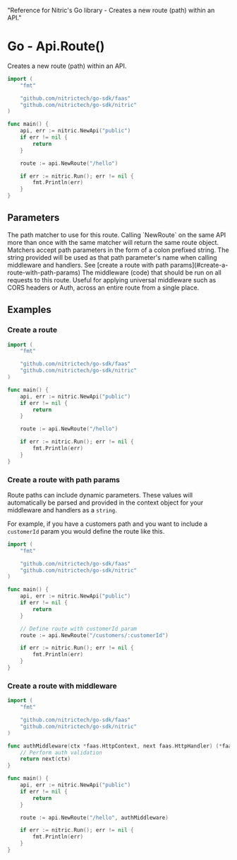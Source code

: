   "Reference for Nitric's Go library - Creates a new route (path) within an API."

# Go - Api.Route()

Creates a new route (path) within an API.

```go
import (
	"fmt"

	"github.com/nitrictech/go-sdk/faas"
	"github.com/nitrictech/go-sdk/nitric"
)

func main() {
	api, err := nitric.NewApi("public")
	if err != nil {
		return
	}

	route := api.NewRoute("/hello")

	if err := nitric.Run(); err != nil {
		fmt.Println(err)
	}
}
```

## Parameters

<Properties>
  <Property name="match" required type="string">
    The path matcher to use for this route. Calling `NewRoute` on the same API
    more than once with the same matcher will return the same route object.
    Matchers accept path parameters in the form of a colon prefixed string. The
    string provided will be used as that path parameter's name when calling
    middleware and handlers. See [create a route with path
    params](#create-a-route-with-path-params)
  </Property>
  <Property name="middleware" type="...HttpMiddleware">
    The middleware (code) that should be run on all requests to this route.
    Useful for applying universal middleware such as CORS headers or Auth,
    across an entire route from a single place.
  </Property>
</Properties>

## Examples

### Create a route

```go
import (
	"fmt"

	"github.com/nitrictech/go-sdk/faas"
	"github.com/nitrictech/go-sdk/nitric"
)

func main() {
	api, err := nitric.NewApi("public")
	if err != nil {
		return
	}

	route := api.NewRoute("/hello")

	if err := nitric.Run(); err != nil {
		fmt.Println(err)
	}
}
```

### Create a route with path params

Route paths can include dynamic parameters. These values will automatically be parsed and provided in the context object for your middleware and handlers as a `string`.

For example, if you have a customers path and you want to include a `customerId` param you would define the route like this.

```go
import (
	"fmt"

	"github.com/nitrictech/go-sdk/faas"
	"github.com/nitrictech/go-sdk/nitric"
)

func main() {
	api, err := nitric.NewApi("public")
	if err != nil {
		return
	}

	// Define route with customerId param
	route := api.NewRoute("/customers/:customerId")

	if err := nitric.Run(); err != nil {
		fmt.Println(err)
	}
}
```

### Create a route with middleware

```go
import (
	"fmt"

	"github.com/nitrictech/go-sdk/faas"
	"github.com/nitrictech/go-sdk/nitric"
)

func authMiddleware(ctx *faas.HttpContext, next faas.HttpHandler) (*faas.HttpContext, error) {
	// Perform auth validation
	return next(ctx)
}

func main() {
	api, err := nitric.NewApi("public")
	if err != nil {
		return
	}

	route := api.NewRoute("/hello", authMiddleware)

	if err := nitric.Run(); err != nil {
		fmt.Println(err)
	}
}
```
